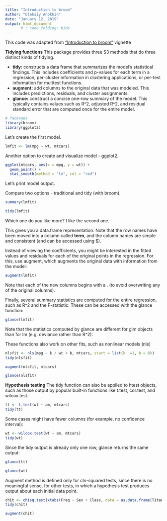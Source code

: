 ```yaml
---
title: "Introduction to broom"
author: "Oleksiy Anokhin"
date: "January 12, 2019"
output: html_document
       # : code_folding: hide
---
```


This code was adapted from ["Introduction to broom"](https://cran.r-project.org/web/packages/broom/vignettes/broom.html) vignette

**Tidying functions**
This package provides three S3 methods that do three distinct kinds of tidying.

* **tidy:** constructs a data frame that summarizes the model's statistical findings. This includes coefficients and p-values for each term in a regression, per-cluster information in clustering applications, or per-test information for multtest functions.
* **augment:** add columns to the original data that was modeled. This includes predictions, residuals, and cluster assignments.
* **glance:** construct a concise one-row summary of the model. This typically contains values such as R^2, adjusted R^2, and residual standard error that are computed once for the entire model.

```r
# Packages
library(broom)
library(ggplot2)
```

Let's create the first model.
```r
lmfit <- lm(mpg ~ wt, mtcars)
```


Another option to create and visualize model - ggplot2.
```r
ggplot(mtcars, aes(x = mpg, y = wt)) +
  geom_point() +
  stat_smooth(method = "lm", col = "red")
```

Let's print model output.

Compare two options - traditional and tidy (with broom).

```r
summary(lmfit)

tidy(lmfit)
```

Which one do you like more? I like the second one. 

This gives you a data.frame representation. Note that the row names have been moved into a column called **term**, and the column names are simple and consistent (and can be accessed using $).

Instead of viewing the coefficients, you might be interested in the fitted values and residuals for each of the original points in the regression. For this, use augment, which augments the original data with information from the model:

```r
augment(lmfit)
```

Note that each of the new columns begins with a . (to avoid overwriting any of the original columns).

Finally, several summary statistics are computed for the entire regression, such as R^2 and the F-statistic. These can be accessed with the glance function:


```r
glance(lmfit)
```

Note that the statistics computed by glance are different for glm objects than for lm (e.g. deviance rather than R^2):

These functions also work on other fits, such as nonlinear models (nls)

```r
nlsfit <- nls(mpg ~ k / wt + b, mtcars, start = list(k  =1, b = 0))
tidy(nlsfit)

augment(nlsfit, mtcars)

glance(nlsfit)
```

**Hypothesis testing**
The tidy function can also be applied to htest objects, such as those output by popular built-in functions like t.test, cor.test, and wilcox.test.

```r
tt <- t.test(wt ~ am, mtcars)
tidy(tt)
```

Some cases might have fewer columns (for example, no confidence interval):
```r
wt <- wilcox.test(wt ~ am, mtcars)
tidy(wt)
```

Since the tidy output is already only one row, glance returns the same output:
```r
glance(tt)

glance(wt)
```

Augment method is defined only for chi-squared tests, since there is no meaningful sense, for other tests, in which a hypothesis test produces output about each initial data point.

```r
chit <- chisq.test(xtabs(Freq ~ Sex + Class, data = as.data.frame(Titanic)))
tidy(chit)

augment(chit)
```
